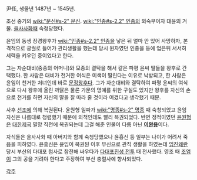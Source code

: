尹任, 생몰년 1487년 ~ 1545년.

조선 중기의 [[wiki:"문신#s-2" 문신]]. [[wiki:"인종#s-2.2" 인종]]의 외숙부이자 대윤의 거물. [[을사사화]]때 숙청당했다. 

윤임의 동생 장경왕후가 [[wiki:"인종#s-2.2" 인종]]을 낳은 뒤 얼마 안 있어 사망하자, 본격적으로 궁궐로 들어가 관리생활을 했는데 당시 원자였던 인종을 등에 업은뒤 서서히 세력을 키우던 중이었다고 한다.

그는 자순대비(중종의 어머니)와 모종의 결탁을 해서 같은 파평 윤씨 딸들을 왕후로 간택했다. 한 사람은 대비가 천거한 여식은 미색이 딸린다는 이유로 낙방되고, 한 사람은 윤임이 천거한 처녀인데 바로 [[문정왕후]]다. 그가 자순대비와 결탁하여 파평 윤씨의 여식으로 다시 왕후에 올린 까닭은 물론 가문의 명예를 위한 구실도 있지만 왕후를 자신의 손으로 천거를 하면 자신의 말을 잘 따라 줄 것이라 여겼다고 생각했기 때문.

사후 [[선조]]에 의해 복권된다. 윤원형 일파가 [[wiki:"명종#s-2" 명종]] 때 숙청되었고 윤임 자신은 나름대로 청렴했기 때문에 외척인데도 빨리 복권되었다. 반면 정적이였던 [[윤원형]]은 [[대한제국]] 멸망 직전에 복권되는데 그걸 해준 인물이 다름 아닌 '''[[이완용]]'''이다.

자식들은 을사사화 때 아버지와 함께 숙청당했으나 윤흥신 등 일부는 나이가 어려서 죽음을 피하였다. 윤흥신은 윤임이 복권된 이후 무신으로 관직 생활을 하였는데 [[임진왜란]] 당시 부산의 다대포 첨사로 참전해 싸우다가 [[다대포진성 전투]] 때 전사했다. 영조 때 [[조엄]]이 그의 공을 기려야 한다고 주장하여 부산 충렬사에 향사되었다. 

[[각주]]
